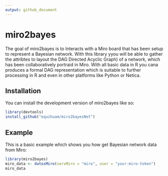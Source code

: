 ```yaml
---
output: github_document
---
```


# miro2bayes

<!-- badges: start -->
<!-- badges: end -->

The goal of miro2bayes is to Interacts with a Miro board that has been setup to represent a Bayesian network. With this library yyou will be able to gather the attribtes to layout the DAG Directed Acyclic Graph) of a network, which has been collaboratively portraid in Miro. With all basic data in R you cana produces a formal DAG representation which is suitable to further processing in R and even in other platforms like Python or Netica.

## Installation

You can install the development version of miro2bayes like so:

``` r
library(devtools)
install_github("equihuam/miro2bayesNet")
```

## Example

This is a basic example which shows you how get Bayesian network data from Miro:

```r
library(miro2bayes)
miro_data <- datosMiro(servMiro = "miro", user = "your-miro-token")
miro_data
```
